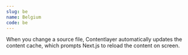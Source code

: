 ```yaml
---
slug: be
name: Belgium
code: be
---
```


When you change a source file, Contentlayer automatically updates the content cache, which prompts
Next.js to reload the content on screen.
